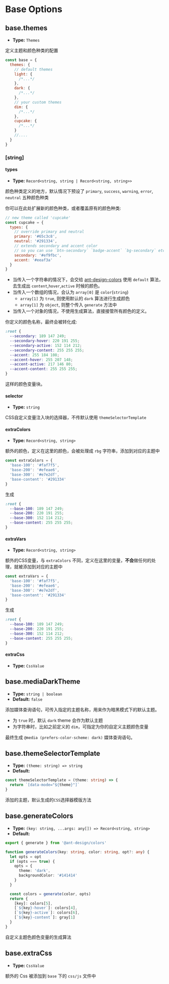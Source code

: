 # Base Options

## base.themes

- **Type:** `Themes`

定义主题和颜色种类的配置

```js
const base = {
  themes: {
    // default themes
    light: {
      /*...*/
    },
    dark: {
      /*...*/
    },
    // your custom themes
    dim: {
      /*...*/
    },
    cupcake: {
      /*...*/
    }
    //....
  }
}
```

### [string]

#### types

- **Type:** `Record<string, string | Record<string, string>>`

颜色种类定义的地方，默认情况下预设了 `primary`, `success`, `warning`, `error`, `neutral` 五种颜色种类

你可以在此处扩展新的颜色种类，或者覆盖原有的颜色种类:

```js
// new theme called 'cupcake'
const cupcake = {
  types: {
    // override primary and neutral
    primary: '#65c3c8',
    neutral: '#291334',
    // extends secondary and accent color
    // so you can use `btn-secondary` `badge-accent` `bg-secondary` etc...
    secondary: '#ef9fbc',
    accent: '#eeaf3a'
  }
}
```

- 当传入一个字符串的情况下，会交给 [ant-design-colors](https://github.com/ant-design/ant-design-colors) 使用 `default` 算法，去生成出 `content`,`hover`,`active` 时候的颜色。
- 当传入一个数组的情况，会认为 `array[0]` 是 `color`(`string`)
  - `array[1]` 为 `true`, 则使用默认的 `dark` 算法进行生成颜色
  - `array[1]` 为 `object`, 则整个传入 `generate` 方法中
- 当传入一个对象的情况，不使用生成算法，直接接管所有颜色的定义。

你定义的颜色名称，最终会被转化成:

```css
:root {
  --secondary: 189 147 249;
  --secondary-hover: 220 191 255;
  --secondary-active: 152 114 212;
  --secondary-content: 255 255 255;
  --accent: 255 184 108;
  --accent-hover: 255 207 148;
  --accent-active: 217 146 80;
  --accent-content: 255 255 255;
}
```

这样的颜色变量块。

#### selector

- **Type:** `string`

CSS自定义变量注入块的选择器，不传默认使用 `themeSelectorTemplate`

#### extraColors

- **Type:** `Record<string, string>`

额外的颜色，定义在这里的颜色，会被处理成 `rbg` 字符串，添加到对应的主题中

```js
const extraColors = {
  'base-100': '#faf7f5',
  'base-200': '#efeae6',
  'base-300': '#e7e2df',
  'base-content': '#291334'
}
```

生成

```css
:root {
  --base-100: 189 147 249;
  --base-200: 220 191 255;
  --base-300: 152 114 212;
  --base-content: 255 255 255;
}
```

#### extraVars

- **Type:** `Record<string, string>`

额外的CSS变量，与 `extraColors` 不同，定义在这里的变量，**不会**做任何的处理，就被添加到对应的主题中

```js
const extraVars = {
  'base-100': '#faf7f5',
  'base-200': '#efeae6',
  'base-300': '#e7e2df',
  'base-content': '#291334'
}
```

生成

```css
:root {
  --base-100: 189 147 249;
  --base-200: 220 191 255;
  --base-300: 152 114 212;
  --base-content: 255 255 255;
}
```

#### extraCss

- **Type:** `CssValue`

## base.mediaDarkTheme

- **Type:** `string | boolean`
- **Default:** `false`

添加媒体查询语句，可传入指定的主题名称，用来作为暗黑模式下的默认主题。

- 为 `true` 时，默认 `dark` theme 会作为默认主题
- 为字符串时，比如之前定义的 `dim`，可指定为你的自定义主题颜色变量

最终生成 `@media (prefers-color-scheme: dark)` 媒体查询语句。

## base.themeSelectorTemplate

- **Type:** `(theme: string) => string`
- **Default:**

```ts
const themeSelectorTemplate = (theme: string) => {
  return `[data-mode="${theme}"]`
}
```

添加的主题，默认生成的`CSS`选择器模版方法

## base.generateColors

- **Type:** `(key: string, ...args: any[]) => Record<string, string>`
- **Default:**

```ts
export { generate } from '@ant-design/colors'

function generateColors(key: string, color: string, opt?: any) {
  let opts = opt
  if (opts === true) {
    opts = {
      theme: 'dark',
      backgroundColor: '#141414'
    }
  }

  const colors = generate(color, opts)
  return {
    [key]: colors[5],
    [`${key}-hover`]: colors[4],
    [`${key}-active`]: colors[6],
    [`${key}-content`]: gray[1]
  }
}
```

自定义主题色颜色变量的生成算法

## base.extraCss

- **Type:** `CssValue`

额外的 Css 被添加到 `base` 下的 `css/js` 文件中
